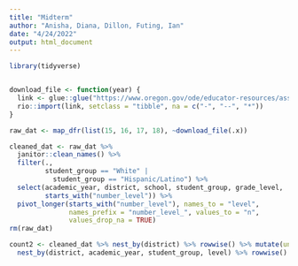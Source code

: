 ```yaml
---
title: "Midterm"
author: "Anisha, Diana, Dillon, Futing, Ian"
date: "4/24/2022"
output: html_document
---
```

```r
library(tidyverse)


download_file <- function(year) {
  link <- glue::glue("https://www.oregon.gov/ode/educator-resources/assessment/TestResults20{year}/pagr_schools_ela_raceethnicity_{year-1}{year}.xlsx")
  rio::import(link, setclass = "tibble", na = c("-", "--", "*"))
}

raw_dat <- map_dfr(list(15, 16, 17, 18), ~download_file(.x))

cleaned_dat <- raw_dat %>% 
  janitor::clean_names() %>% 
  filter(., 
         student_group == "White" | 
           student_group == "Hispanic/Latino") %>% 
  select(academic_year, district, school, student_group, grade_level, 
         starts_with("number_level")) %>% 
  pivot_longer(starts_with("number_level"), names_to = "level", 
               names_prefix = "number_level_", values_to = "n", 
               values_drop_na = TRUE)
rm(raw_dat)
```
```r


count2 <- cleaned_dat %>% nest_by(district) %>% rowwise() %>% mutate(unique = count(unique(data[2]))) %>% unnest(data) %>% 
  nest_by(district, academic_year, student_group, level) %>% rowwise() %>% mutate(sum = sum(data[3])) %>% unnest(data) %>%nest_by(district, academic_year, unique, student_group, level, sum) %>% select(-data)%>% pivot_wider(names_from = student_group, values_from = sum) %>% filter(!is.na(`White`)) %>% filter(!is.na(count2$`Hispanic/Latino`)) 


```

